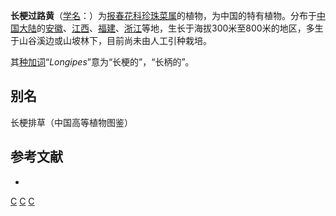 {{Speciesbox
| genus = Lysimachia
| species = longipes
| authority = Hemsl., 1892
}}

'''长梗过路黄'''（[[学名|学名]]：{{lang|la|''Lysimachia longipes''}}）为[[报春花科|报春花科]][[珍珠菜属|珍珠菜属]]的植物，为中国的特有植物。分布于[[中国大陆|中国大陆]]的[[安徽|安徽]]、[[江西|江西]]、[[福建|福建]]、[[浙江|浙江]]等地，生长于海拔300米至800米的地区，多生于山谷溪边或山坡林下，目前尚未由人工引种栽培。

其[[种加词|种加词]]“''Longipes''”意为“长梗的”，“长柄的”。

== 别名 ==
长梗排草（中国高等植物图鉴）

== 参考文献 ==
<div class="references-small">
* {{cite web| url =http://www.bioinfo.cn/db05/KmzwSpecies.php?action=view&id=17593| title =长梗过路黄| work =《中国高等植物数据库全库》| publisher =中国科学院微生物研究所| author =昆明植物研究所| accessdate =2009-02-25| deadurl =yes| archiveurl =https://web.archive.org/web/20160305002505/http://www.bioinfo.cn/db05/KmzwSpecies.php?action=view&id=17593| archivedate =2016-03-05}}
</div>
{{Taxonbar|from=Q15228287}}

[[Category:珍珠菜属|C]]
[[Category:1892年描述的植物|C]]
[[Category:中国特有植物|C]]


{{植物小作品}}